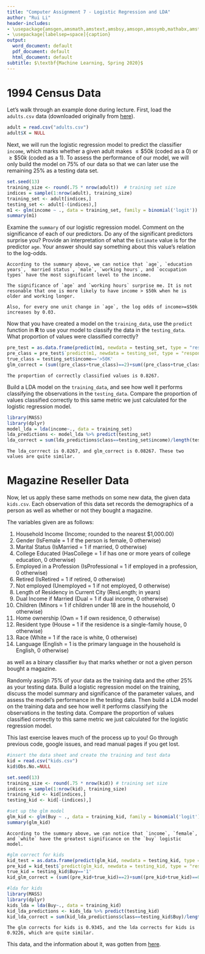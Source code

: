 ```yaml
---
title: "Computer Assignment 7 - Logistic Regression and LDA"
author: "Rui Li"
header-includes:
- \usepackage{amsgen,amsmath,amstext,amsbsy,amsopn,amssymb,mathabx,amsthm,bm,bbm}
- \usepackage[labelsep=space]{caption}
output:
  word_document: default
  pdf_document: default
  html_document: default
subtitle: $\textbf{Machine Learning, Spring 2020}$
---
```


# 1994 Census Data

Let's walk through an example done during lecture.  First, load the `adults.csv` data (downloaded originally from [here](https://rpubs.com/aelhabr/logistic-regression-tutorial)).

```r
adult = read.csv("adults.csv")
adult$X = NULL
```

Next, we will run the logistic regression model to predict the classifier `income`, which marks whether a given adult makes $\leq \$50k$ (coded as a 0) or $\geq \$50k$ (coded as a 1).  To assess the performance of our model, we will only build the model on 75% of our data so that we can later use the remaining 25% as a testing data set.

```r
set.seed(13)
training_size <- round(.75 * nrow(adult))  # training set size
indices = sample(1:nrow(adult), training_size)
training_set <- adult[indices,]
testing_set <- adult[-(indices),]
m1 <- glm(income ~ ., data = training_set, family = binomial('logit'))
summary(m1)
```


Examine the `summary` of our logistic regression model.  Comment on the significance of each of our predictors.  Do any of the significant predictors surprise you?  Provide an interpretation of what the `Estimate` value is for the predictor `age`.  Your answer should say something about this value's relation to the log-odds.

```
According to the summary above, we can notice that `age`, `education years`, `married status`, `male`, `working hours`, and `occupation types` have the most significant level to the income.

The significance of `age` and `working hours` surprise me. It is not resonable that one is more likely to have income > $50k when he is older and working longer.

Also, for every one unit change in `age`, the log odds of income>=$50k increases by 0.03.
```

Now that you have created a model on the `training_data`, use the `predict` function in **R** to use your model to classify the data in the `testing_data`.  What proportion of values were classified correctly?

```r
pre_test = as.data.frame(predict(m1, newdata = testing_set, type = "response"))
pre_class = pre_test$`predict(m1, newdata = testing_set, type = "response")`>=1/2
true_class = testing_set$income=='>50K'
glm_correct = (sum((pre_class+true_class)==2)+sum((pre_class+true_class)==0))/length(testing_set$income)
```

```
The proportion of correctly classified values is 0.8267.
```
Build a LDA model on the `training_data`, and see how well it performs classifying the observations in the `testing_data`.  Compare the proportion of values classified correctly to this same metric we just calculated for the logistic regression model.

```r
library(MASS) 
library(dplyr)
model_lda = lda(income~., data = training_set)
lda_predictions <- model_lda %>% predict(testing_set)
lda_correct = sum(lda_predictions$class==testing_set$income)/length(testing_set$income)
```

```
The lda_corrrect is 0.8267, and glm_correct is 0.08267. These two values are quite similar.
```
# Magazine Reseller Data

Now, let us apply these same methods on some new data, the given data `kids.csv`.  Each observation of this data set records the demographics of a person as well as whether or not they bought a magazine.  

The variables given are as follows:

1. Household Income (Income; rounded to the nearest $1,000.00)
2. Gender (IsFemale = 1 if the person is female, 0 otherwise)
3. Marital Status (IsMarried = 1 if married, 0 otherwise)
4. College Educated (HasCollege = 1 if has one or more years of college education, 0 otherwise)
5. Employed in a Profession (IsProfessional = 1 if employed in a profession, 0 otherwise)
6. Retired (IsRetired = 1 if retired, 0 otherwise)
7. Not employed (Unemployed = 1 if not employed, 0 otherwise)
8. Length of Residency in Current City (ResLength; in years)
9. Dual Income if Married (Dual = 1 if dual income, 0 otherwise)
10. Children (Minors = 1 if children under 18 are in the household, 0 otherwise)
11. Home ownership (Own = 1 if own residence, 0 otherwise)
12. Resident type (House = 1 if the residence is a single-family house, 0 otherwise)
13. Race (White = 1 if the race is white, 0 otherwise)
14. Language (English = 1 is the primary language in the household is English, 0 otherwise)

as well as a binary classifier `Buy` that marks whether or not a given person bought a magazine.  

Randomly assign 75% of your data as the training data and the other 25% as your testing data.  Build a logistic regression model on the training, discuss the model summary and significance of the parameter values, and assess the model's performance in the testing data.  Then build a LDA model on the training data and see how well it performs classifying the observations in the testing data.  Compare the proportion of values classified correctly to this same metric we just calculated for the logistic regression model.

This last exercise leaves much of the process up to you!  Go through previous code, google issues, and read manual pages if you get lost.

```r
#insert the data sheet and create the training and test data
kid = read.csv("kids.csv")
kid$Obs.No.=NULL

set.seed(13)
training_size <- round(.75 * nrow(kid)) # training set size
indices = sample(1:nrow(kid), training_size)
training_kid <- kid[indices,]
testing_kid <- kid[-(indices),]
```

```r
#set up the glm model
glm_kid <- glm(Buy ~ ., data = training_kid, family = binomial('logit'))
summary(glm_kid)
```
```
According to the summary above, we can notice that `income`, `female`, and `white` have the greatest significance on the `buy` logistic model.
```
```r
#glm correct for kids
kid_test = as.data.frame(predict(glm_kid, newdata = testing_kid, type = "response"))
pre_kid = kid_test$`predict(glm_kid, newdata = testing_kid, type = "response")`>=1/2
true_kid = testing_kid$Buy=='1'
kid_glm_correct = (sum((pre_kid+true_kid)==2)+sum((pre_kid+true_kid)==0))/length(testing_kid$Buy)
```

```r
#lda for kids
library(MASS) 
library(dplyr)
kids_lda = lda(Buy~., data = training_kid)
kid_lda_predictions <- kids_lda %>% predict(testing_kid)
kid_lda_correct = sum(kid_lda_predictions$class==testing_kid$Buy)/length(testing_kid$Buy)
```

```
The glm corrects for kids is 0.9345, and the lda corrects for kids is 0.9226, which are quite similar.
```
This data, and the information about it, was gotten from [here](https://towardsdatascience.com/real-world-implementation-of-logistic-regression-5136cefb8125).
